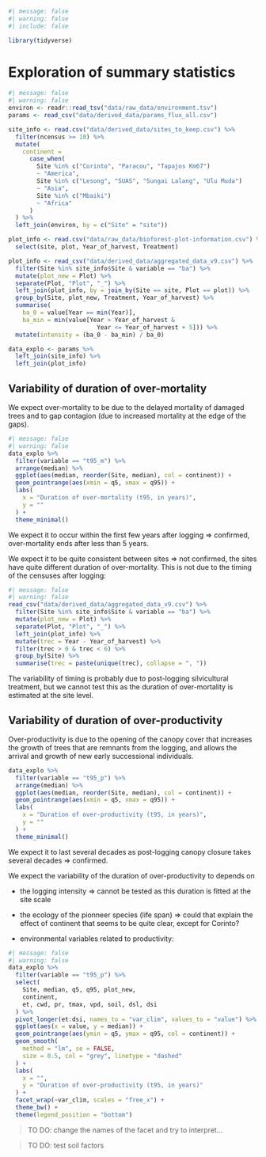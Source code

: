 ```r
#| message: false
#| warning: false
#| include: false

library(tidyverse)
```

# Exploration of summary statistics {.unnumbered}


```r
#| message: false
#| warning: false
environ <- readr::read_tsv("data/raw_data/environment.tsv")
params <- read_csv("data/derived_data/params_flux_all.csv")

site_info <- read.csv("data/derived_data/sites_to_keep.csv") %>%
  filter(ncensus >= 10) %>%
  mutate(
    continent =
      case_when(
        Site %in% c("Corinto", "Paracou", "Tapajos Km67")
        ~ "America",
        Site %in% c("Lesong", "SUAS", "Sungai Lalang", "Ulu Muda")
        ~ "Asia",
        Site %in% c("Mbaiki")
        ~ "Africa"
      )
  ) %>%
  left_join(environ, by = c("Site" = "site"))

plot_info <- read.csv("data/raw_data/bioforest-plot-information.csv") %>%
  select(site, plot, Year_of_harvest, Treatment)

plot_info <- read_csv("data/derived_data/aggregated_data_v9.csv") %>%
  filter(Site %in% site_info$Site & variable == "ba") %>%
  mutate(plot_new = Plot) %>%
  separate(Plot, "Plot", "_") %>%
  left_join(plot_info, by = join_by(Site == site, Plot == plot)) %>%
  group_by(Site, plot_new, Treatment, Year_of_harvest) %>%
  summarise(
    ba_0 = value[Year == min(Year)],
    ba_min = min(value[Year > Year_of_harvest &
                         Year <= Year_of_harvest + 5])) %>%
  mutate(intensity = (ba_0 - ba_min) / ba_0)

data_explo <- params %>%
  left_join(site_info) %>%
  left_join(plot_info)
```

## Variability of duration of over-mortality

We expect over-mortality to be due to the delayed mortality of damaged trees and to gap contagion (due to increased mortality at the edge of the gaps).

```r
#| message: false
#| warning: false
data_explo %>%
  filter(variable == "t95_m") %>%
  arrange(median) %>%
  ggplot(aes(median, reorder(Site, median), col = continent)) +
  geom_pointrange(aes(xmin = q5, xmax = q95)) +
  labs(
    x = "Duration of over-mortality (t95, in years)",
    y = ""
  ) +
  theme_minimal()
```

We expect it to occur within the first few years after logging => confirmed, over-mortality ends after less than 5 years.

We expect it to be quite consistent between sites => not confirmed, the sites have quite different duration of over-mortality.
This is not due to the timing of the censuses after logging: 

```r
#| message: false
#| warning: false
read_csv("data/derived_data/aggregated_data_v9.csv") %>%
  filter(Site %in% site_info$Site & variable == "ba") %>%
  mutate(plot_new = Plot) %>%
  separate(Plot, "Plot", "_") %>%
  left_join(plot_info) %>%
  mutate(trec = Year - Year_of_harvest) %>%
  filter(trec > 0 & trec < 6) %>%
  group_by(Site) %>%
  summarise(trec = paste(unique(trec), collapse = ", "))
```

The variability of timing is probably due to post-logging silvicultural treatment, but we cannot test this as the duration of over-mortality is estimated at the site level.


## Variability of duration of over-productivity

Over-productivity is due to the opening of the canopy cover that increases the growth of trees that are remnants from the logging, and allows the arrival and growth of new early successional individuals.


```r
data_explo %>%
  filter(variable == "t95_p") %>%
  arrange(median) %>%
  ggplot(aes(median, reorder(Site, median), col = continent)) +
  geom_pointrange(aes(xmin = q5, xmax = q95)) +
  labs(
    x = "Duration of over-productivity (t95, in years)",
    y = ""
  ) +
  theme_minimal()
```


We expect it to last several decades as post-logging canopy closure takes several decades => confirmed.

We expect the variability of the duration of over-productivity to depends on 

* the logging intensity => cannot be tested as this duration is fitted at the site scale

* the ecology of the pionneer species (life span) => could that explain the effect of continent that seems to be quite clear, except for Corinto?

* environmental variables related to productivity:

```r
#| message: false
#| warning: false
data_explo %>%
  filter(variable == "t95_p") %>%
  select(
    Site, median, q5, q95, plot_new,
    continent,
    et, cwd, pr, tmax, vpd, soil, dsl, dsi
  ) %>%
  pivot_longer(et:dsi, names_to = "var_clim", values_to = "value") %>%
  ggplot(aes(x = value, y = median)) +
  geom_pointrange(aes(ymin = q5, ymax = q95, col = continent)) +
  geom_smooth(
    method = "lm", se = FALSE,
    size = 0.5, col = "grey", linetype = "dashed"
  ) +
  labs(
    x = "",
    y = "Duration of over-productivity (t95, in years)"
  ) +
  facet_wrap(~var_clim, scales = "free_x") +
  theme_bw() +
  theme(legend_position = "bottom")
```

> TO DO: change the names of the facet and try to interpret...

> TO DO: test soil factors

